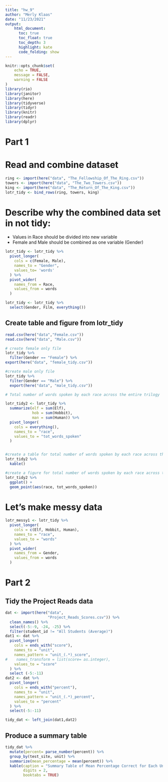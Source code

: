 ```yaml
---
title: "hw_9"
author: "Merly Klaas"
date: "11/23/2021"
output: 
    html_document:
      toc: true
      toc_float: true
      toc_depth: 3
      highlight: kate
      code_folding: show
---
```


```r
knitr::opts_chunk$set(
	echo = TRUE,
	message = FALSE,
	warning = FALSE
)
library(rio)
library(janitor)
library(here)
library(tidyverse)
library(tidyr)
library(knitr)
library(readr)
library(dplyr)
```
# Part 1
# Read and combine dataset

```r
ring <- import(here("data", "The_Fellowship_Of_The_Ring.csv"))
towers <- import(here("data", "The_Two_Towers.csv"))
king <- import(here("data", "The_Return_Of_The_King.csv"))
lotr_tidy <- bind_rows(ring, towers, king)
```

# Describe why the combined data set in not tidy:
  * Values in Race should be divided into new variable
  * Female and Male should be combined as one variable (Gender)
  
```r
lotr_tidy <- lotr_tidy %>% 
  pivot_longer(
    cols = c(Female, Male),
    names_to = "Gender",
    values_to= 'words'
  ) %>% 
  pivot_wider(
    names_from = Race,
    values_from = words
  )

lotr_tidy <- lotr_tidy %>%
  select(Gender, Film, everything()) 

```

## Create table and figure from lotr_tidy

```r
read.csv(here("data","Female.csv"))
read.csv(here("data", "Male.csv"))

# create female only file 
lotr_tidy %>% 
  filter(Gender == "Female") %>% 
export(here("data", "female_tidy.csv"))

#create male only file
lotr_tidy %>% 
  filter(Gender == "Male") %>% 
  export(here("data", "male_tidy.csv"))

# Total number of words spoken by each race across the entire trilogy

lotr_tidy2 <- lotr_tidy %>% 
  summarize(elf = sum(Elf),
            hob = sum(Hobbit),
            man = sum(Human)) %>% 
  pivot_longer(
    cols = everything(),
    names_to = "race",
    values_to = "tot_words_spoken"
  )


#create a table for total number of words spoken by each race across the entire trilogy
lotr_tidy2 %>% 
  kable()

#create a figure for total number of words spoken by each race across the entire trilogy
lotr_tidy2 %>% 
  ggplot() +
  geom_point(aes(race, tot_words_spoken))
```

# Let's make messy data

```r
lotr_messy1 <- lotr_tidy %>% 
  pivot_longer(
    cols = c(Elf, Hobbit, Human),
    names_to = "race",
    values_to = "words"
  ) %>% 
  pivot_wider(
    names_from = Gender,
    values_from = words
  )
```

# Part 2
## Tidy the Project Reads data

```r
dat <- import(here("data", 
                   "Project_Reads_Scores.csv")) %>% 
  clean_names() %>% 
  select(-5:-9, -24, -25) %>% 
  filter(student_id != "All Students (Average)")
dat1 <- dat %>% 
  pivot_longer(
    cols = ends_with("score"),
    names_to = "unit",
    names_pattern = "unit_(.*)_score",
#    names_transform = list(score= as.integer),
    values_to = "score"
  ) %>% 
  select (-5:-11)
dat2 <- dat %>% 
  pivot_longer(
    cols = ends_with("percent"),
    names_to = "unit",
    names_pattern = "unit_(.*)_percent",
    values_to = "percent"
  ) %>% 
  select(-5:-11)

tidy_dat <- left_join(dat1,dat2)

```

## Produce a summary table

```r
tidy_dat %>% 
  mutate(percent= parse_number(percent)) %>%
  group_by(test_site, unit) %>% 
  summarize(mean_percentage = mean(percent)) %>% 
  kable(caption = "Summary Table of Mean Percentage Correct for Each Unit Within Test Sites",
        digits = 2,
        booktabs = TRUE)
```

